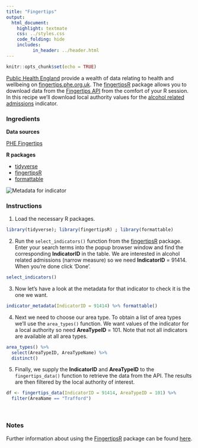 ```yaml
---
title: "Fingertips"
output:
  html_document:
    highlight: textmate
    css: ../styles.css
    code_folding: hide
    includes:
          in_header: ../header.html
---
```


```r
knitr::opts_chunk$set(echo = TRUE)
```

<a href="https://www.gov.uk/government/organisations/public-health-england" target="_blank">Public Health England</a>
 provide a wealth of data relating to health and wellbeing on <a href="https://fingertips.phe.org.uk" target="_blank">fingertips.phe.org.uk</a>. The <a href="https://cran.r-project.org/web/packages/fingertipsR/index.html" target="_blank">fingertipsR</a> package allows you to download data from the <a href="https://fingertips.phe.org.uk/api" target="_blank">Fingertips API</a> from the comfort of your R session. In this recipe we'll download local authority values for the <a href="https://fingertips.phe.org.uk/search/91414" target="_blank">alcohol related admissions</a> indicator.

<h3>Ingredients</h3>  
<div class = "row">

<div class = "col-md-4">
<strong>Data sources</strong>
<p><a href="https://fingertips.phe.org.uk/" target="_blank">PHE Fingertips</a></p>
</div>

<div class = "col-md-4">
<strong>R packages</strong>
<ul>
  <li><a href="https://cran.r-project.org/web/packages/tidyverse/index.html" target="_blank">tidyverse</a></li>
  <li><a href="https://cran.r-project.org/web/packages/fingertipsR/index.html" target="_blank">fingertipsR</a></li>
  <li><a href="https://cran.r-project.org/web/packages/formattable/index.html" target="_blank">formattable</a></li>
</ul>
</div>

<div class = "col-md-4">
<img src="img/fingertips.png" alt="Metadata for indicator">
</div>
</div>

<!-- Add each step of the recipe -->
### Instructions

<!-- Load the R packages first -->
1. Load the necessary R packages.
```r
library(tidyverse); library(fingertipsR) ; library(formattable)
```

2. Run the `select_indicators()` function from the <a href="https://cran.r-project.org/web/packages/fingertipsR/index.html" target="_blank">fingertipsR</a> package. Enter your search terms into the popup browser window and find the corresponding **IndicatorID** in the table. We are interested in alcohol related admissions (narrow measure) so we need **IndicatorID** = 91414. When you're done click 'Done'.

```r
select_indicators()
```

3. Now let's have a look at the metadata for that indicator to check it is the one we want.
```r
indicator_metadata(IndicatorID = 91414) %>% formattable()
```

4. Next we need to choose our area type. To obtain a list of area types we'll use the `area_types()` function. We want values of the indicator for a local authority so need **AreaTypeID** = 101. Note that not all indicators are available at all area types.
```r
area_types() %>%
  select(AreaTypeID, AreaTypeName) %>%
  distinct()
```

5. Finally, we supply the **IndicatorID** and **AreaTypeID** to the `fingertips_data()` function to retrieve the data from the API. The results are then filtered by the local authority of interest.
```r
df <- fingertips_data(IndicatorID = 91414, AreaTypeID = 101) %>% 
  filter(AreaName == "Trafford")
```
<br />

### Notes
Further information about using the <a href="https://fingertips.phe.org.uk/api" target="_blank">FingertipsR</a> package can be found <a href="https://medium.com/@traffordDataLab/public-health-data-at-your-fingertips-d17523664d19" target="_blank">here</a>.
<br />
<br />